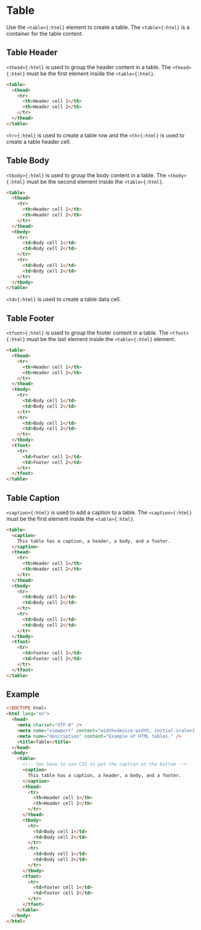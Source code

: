 # Table

Use the `<table>{:html}` element to create a table. The `<table>{:html}` is a container for the table content.

## Table Header

`<thead>{:html}` is used to group the header content in a table. The `<thead>{:html}` must be the first element inside the `<table>{:html}`.

```html copy
<table>
  <thead>
    <tr>
      <th>Header cell 1</th>
      <th>Header cell 2</th>
    </tr>
  </thead>
</table>
```

`<tr>{:html}` is used to create a table row and the `<th>{:html}` is used to create a table header cell.

## Table Body

`<tbody>{:html}` is used to group the body content in a table. The `<tbody>{:html}` must be the second element inside the `<table>{:html}`.

```html copy
<table>
  <thead>
    <tr>
      <th>Header cell 1</th>
      <th>Header cell 2</th>
    </tr>
  </thead>
  <tbody>
    <tr>
      <td>Body cell 1</td>
      <td>Body cell 2</td>
    </tr>
    <tr>
      <td>Body cell 1</td>
      <td>Body cell 2</td>
    </tr>
  </tbody>
</table>
```

`<td>{:html}` is used to create a table data cell.

## Table Footer

`<tfoot>{:html}` is used to group the footer content in a table. The `<tfoot>{:html}` must be the last element inside the `<table>{:html}` element.

```html copy
<table>
  <thead>
    <tr>
      <th>Header cell 1</th>
      <th>Header cell 2</th>
    </tr>
  </thead>
  <tbody>
    <tr>
      <td>Body cell 1</td>
      <td>Body cell 2</td>
    </tr>
    <tr>
      <td>Body cell 1</td>
      <td>Body cell 2</td>
    </tr>
  </tbody>
  <tfoot>
    <tr>
      <td>Footer cell 1</td>
      <td>Footer cell 2</td>
    </tr>
  </tfoot>
</table>
```

## Table Caption

`<caption>{:html}` is used to add a caption to a table. The `<caption>{:html}` must be the first element inside the `<table>{:html}`.

```html copy
<table>
  <caption>
    This table has a caption, a header, a body, and a footer.
  </caption>
  <thead>
    <tr>
      <th>Header cell 1</th>
      <th>Header cell 2</th>
    </tr>
  </thead>
  <tbody>
    <tr>
      <td>Body cell 1</td>
      <td>Body cell 2</td>
    </tr>
    <tr>
      <td>Body cell 1</td>
      <td>Body cell 2</td>
    </tr>
  </tbody>
  <tfoot>
    <tr>
      <td>Footer cell 1</td>
      <td>Footer cell 2</td>
    </tr>
  </tfoot>
</table>
```

## Example

```html showLineNumbers filename="form.html" copy
<!DOCTYPE html>
<html lang="en">
  <head>
    <meta charset="UTF-8" />
    <meta name="viewport" content="width=device-width, initial-scale=1.0" />
    <meta name="description" content="Example of HTML tables." />
    <title>Table</title>
  </head>
  <body>
    <table>
      <!-- You have to use CSS to put the caption at the bottom -->
      <caption>
        This table has a caption, a header, a body, and a footer.
      </caption>
      <thead>
        <tr>
          <th>Header cell 1</th>
          <th>Header cell 2</th>
        </tr>
      </thead>
      <tbody>
        <tr>
          <td>Body cell 1</td>
          <td>Body cell 2</td>
        </tr>
        <tr>
          <td>Body cell 1</td>
          <td>Body cell 2</td>
        </tr>
      </tbody>
      <tfoot>
        <tr>
          <td>Footer cell 1</td>
          <td>Footer cell 2</td>
        </tr>
      </tfoot>
    </table>
  </body>
</html>
```
